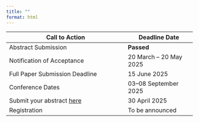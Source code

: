 ```yaml
---
title: ""
format: html
---
```


| **Call to Action**                          | **Deadline Date**        |
|---------------------------------------------|--------------------------|
|  Abstract Submission                        | **Passed**               |
|  Notification of Acceptance                 | 20 March – 20 May 2025   |
|  Full Paper Submission Deadline             | 15 June 2025             |
|  Conference Dates                           | 03–08 September 2025     |
|  Submit your abstract [here](Abstracts.qmd) | 30 April 2025            |
|  Registration                               | To be announced          |
